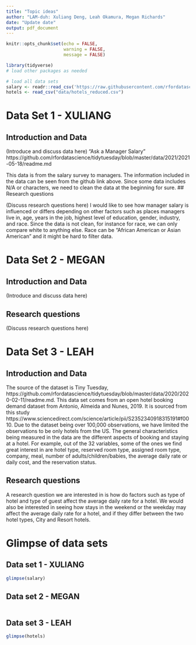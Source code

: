 ```yaml
---
title: "Topic ideas"
author: "LAM-duh: Xuliang Deng, Leah Okamura, Megan Richards"
date: "Update date"
output: pdf_document
---
```


```r
knitr::opts_chunk$set(echo = FALSE, 
                      warning = FALSE, 
                      message = FALSE)
```


```r
library(tidyverse) 
# load other packages as needed
``` 

```r
# load all data sets 
salary <- readr::read_csv('https://raw.githubusercontent.com/rfordatascience/tidytuesday/master/data/2021/2021-05-18/survey.csv')
hotels <- read_csv("data/hotels_reduced.csv")

```

# Data Set 1 - XULIANG

## Introduction and Data

(Introduce and discuss data here)
"Ask a Manager Salary"
https://github.com/rfordatascience/tidytuesday/blob/master/data/2021/2021-05-18/readme.md

This data is from the salary survey to managers. The information included in the data can be seen from the github link above.
Since some data includes N/A or characters, we need to clean the data at the beginning for sure.
## Research questions 

(Discuss research questions here)
I would like to see how manager salary is influenced or differs depending on other factors such as places managers live in, age, years in the job, highest level of education, gender, industry, and race. Since the data is not clean, for instance for race, we can only compare white to anything else. Race can be "African American or Asian American" and it might be hard to filter data.

# Data Set 2 - MEGAN

## Introduction and Data

(Introduce and discuss data here)

## Research questions 

(Discuss research questions here)



# Data Set 3 - LEAH
## Introduction and Data

The source of the dataset is Tiny Tuesday, https://github.com/rfordatascience/tidytuesday/blob/master/data/2020/2020-02-11/readme.md.
This data set comes from an open hotel booking demand dataset from Antonio, Almeida and Nunes, 2019. It is sourced from this study https://www.sciencedirect.com/science/article/pii/S2352340918315191#f0010. Due to the dataset being over 100,000 observations, we have limited the observations to be only hotels from the US. The general characteristics being measured in the data are the different aspects of booking and staying at a hotel. For example, out of the 32 variables, some of the ones we find great interest in are hotel type, reserved room type, assigned room type, company, meal, number of adults/children/babies, the average daily rate or daily cost, and the reservation status. 

## Research questions 

A research question we are interested in is how do factors such as type of hotel and type of guest affect the average daily rate for a hotel. We would also be interested in seeing how stays in the weekend or the weekday may affect the average daily rate for a hotel, and if they differ between the two hotel types, City and Resort hotels.


# Glimpse of data sets

## Data set 1 - XULIANG

```r
glimpse(salary)
```


## Data set 2 - MEGAN

```r

```


## Data set 3 - LEAH

```r
glimpse(hotels)
```

